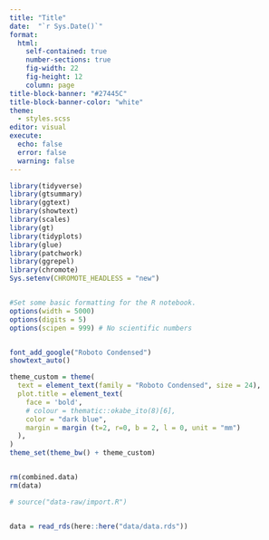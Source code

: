 ```yaml
---
title: "Title"
date:  "`r Sys.Date()`"
format: 
  html:
    self-contained: true
    number-sections: true
    fig-width: 22
    fig-height: 12
    column: page
title-block-banner: "#27445C"
title-block-banner-color: "white"
theme: 
  - styles.scss
editor: visual
execute: 
  echo: false
  error: false
  warning: false
---
```


```r

library(tidyverse)
library(gtsummary)
library(ggtext)
library(showtext)
library(scales)
library(gt)
library(tidyplots)
library(glue)
library(patchwork)
library(ggrepel)
library(chromote)
Sys.setenv(CHROMOTE_HEADLESS = "new")


#Set some basic formatting for the R notebook. 
options(width = 5000)
options(digits = 5)
options(scipen = 999) # No scientific numbers 


font_add_google("Roboto Condensed")
showtext_auto()

theme_custom = theme(
  text = element_text(family = "Roboto Condensed", size = 24),
  plot.title = element_text(
    face = 'bold',
    # colour = thematic::okabe_ito(8)[6],
    color = "dark blue",
    margin = margin (t=2, r=0, b = 2, l = 0, unit = "mm")
  ),
)
theme_set(theme_bw() + theme_custom)


rm(combined.data)
rm(data)

# source("data-raw/import.R")


data = read_rds(here::here("data/data.rds"))




```

```r

```

# 
